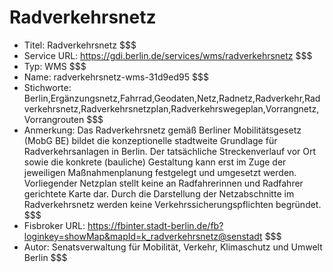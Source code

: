 # Radverkehrsnetz
- Titel: Radverkehrsnetz $$$
- Service URL: https://gdi.berlin.de/services/wms/radverkehrsnetz $$$
- Typ: WMS $$$
- Name: radverkehrsnetz-wms-31d9ed95 $$$
- Stichworte: Berlin,Ergänzungsnetz,Fahrrad,Geodaten,Netz,Radnetz,Radverkehr,Radverkehrsnetz,Radverkehrsnetzplan,Radverkehrswegeplan,Vorrangnetz,Vorrangrouten $$$
- Anmerkung: Das Radverkehrsnetz gemäß Berliner Mobilitätsgesetz (MobG BE) bildet die konzeptionelle stadtweite Grundlage für Radverkehrsanlagen in Berlin. Der tatsächliche Streckenverlauf vor Ort sowie die konkrete (bauliche) Gestaltung kann erst im Zuge der jeweiligen Maßnahmenplanung festgelegt und umgesetzt werden. Vorliegender Netzplan stellt keine an Radfahrerinnen und Radfahrer gerichtete Karte dar. Durch die Darstellung der Netzabschnitte im Radverkehrsnetz werden keine Verkehrssicherungspflichten begründet. $$$
- Fisbroker URL: https://fbinter.stadt-berlin.de/fb?loginkey=showMap&mapId=k_radverkehrsnetz@senstadt $$$
- Autor: Senatsverwaltung für Mobilität, Verkehr, Klimaschutz und Umwelt Berlin $$$

